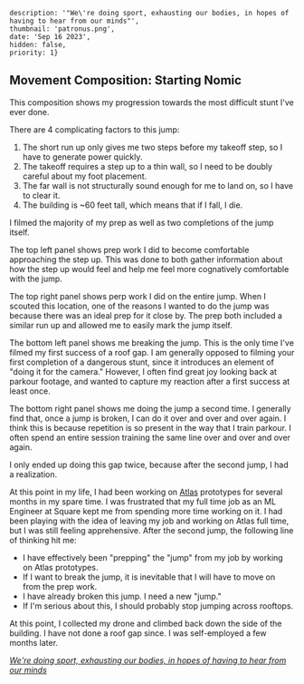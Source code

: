 
    description: '"We\'re doing sport, exhausting our bodies, in hopes of having to hear from our minds"',
    thumbnail: 'patronus.png',
    date: 'Sep 16 2023',
    hidden: false,
    priority: 1}


## Movement Composition: Starting Nomic

<RemoteVideo src="https://bstadt-bucket.s3.us-east-2.amazonaws.com/compositions/you_have_to_jump.mp4"/>

This composition shows my progression towards the most difficult stunt I've ever done.

There are 4 complicating factors to this jump:
1) The short run up only gives me two steps before my takeoff step, so I have to generate power quickly.
2) The takeoff requires a step up to a thin wall, so I need to be doubly careful about my foot placement.
3) The far wall is not structurally sound enough for me to land on, so I have to clear it.
4) The building is ~60 feet tall, which means that if I fall, I die.

I filmed the majority of my prep as well as two completions of the jump itself.

The top left panel shows prep work I did to become comfortable approaching the step up.
This was done to both gather information about how the step up would feel and help me feel more cognatively comfortable with the jump.

The top right panel shows perp work I did on the entire jump.
When I scouted this location, one of the reasons I wanted to do the jump was because there was an ideal prep for it close by.
The prep both included a similar run up and allowed me to easily mark the jump itself.

The bottom left panel shows me breaking the jump.
This is the only time I've filmed my first success of a roof gap.
I am generally opposed to filming your first completion of a dangerous stunt, since it introduces an element of "doing it for the camera."
However, I often find great joy looking back at parkour footage, and wanted to capture my reaction after a first success at least once.

The bottom right panel shows me doing the jump a second time.
I generally find that, once a jump is broken, I can do it over and over and over again.
I think this is because repetition is so present in the way that I train parkour.
I often spend an entire session training the same line over and over and over again.

I only ended up doing this gap twice, because after the second jump, I had a realization.

At this point in my life, I had been working on [Atlas](https://atlas.nomic.ai/) prototypes for several months in my spare time.
I was frustrated that my full time job as an ML Engineer at Square kept me from spending more time working on it.
I had been playing with the idea of leaving my job and working on Atlas full time, but I was still feeling apprehensive.
After the second jump, the following line of thinking hit me:
- I have effectively been "prepping" the "jump" from my job by working on Atlas prototypes.
- If I want to break the jump, it is inevitable that I will have to move on from the prep work.
- I have already broken this jump. I need a new "jump."
- If I'm serious about this, I should probably stop jumping across rooftops.

At this point, I collected my drone and climbed back down the side of the building.
I have not done a roof gap since.
I was self-employed a few months later.

<em>[We're doing sport, exhausting our bodies, in hopes of having to hear from our minds](https://youtu.be/-I8SW351amQ?t=334)</em>
